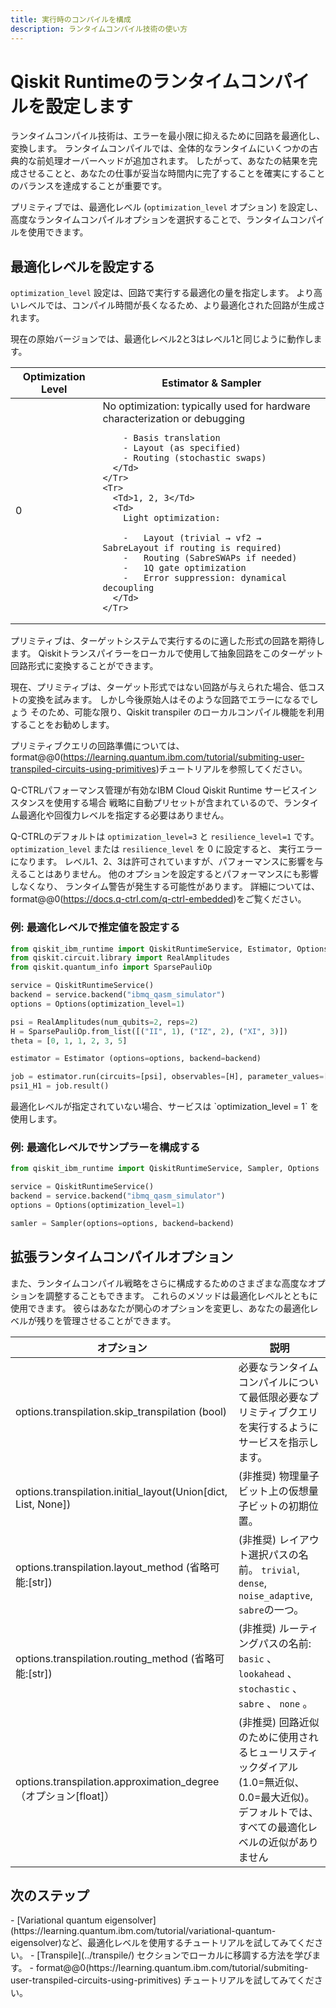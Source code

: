 ```yaml
---
title: 実行時のコンパイルを構成
description: ランタイムコンパイル技術の使い方
---
```


# Qiskit Runtimeのランタイムコンパイルを設定します

ランタイムコンパイル技術は、エラーを最小限に抑えるために回路を最適化し、変換します。 ランタイムコンパイルでは、全体的なランタイムにいくつかの古典的な前処理オーバーヘッドが追加されます。 したがって、あなたの結果を完成させることと、あなたの仕事が妥当な時間内に完了することを確実にすることのバランスを達成することが重要です。

プリミティブでは、最適化レベル (`optimization_level` オプション) を設定し、高度なランタイムコンパイルオプションを選択することで、ランタイムコンパイルを使用できます。

## 最適化レベルを設定する

`optimization_level` 設定は、回路で実行する最適化の量を指定します。 より高いレベルでは、コンパイル時間が長くなるため、より最適化された回路が生成されます。

<Admonition>
  現在の原始バージョンでは、最適化レベル2と3はレベル1と同じように動作します。
</Admonition>

<Table>
  <thead>
    <Tr>
      <Th>Optimization Level</Th>
      <Th>Estimator & Sampler</Th>
    </Tr>
  </thead>
  <tbody>
    <Tr>
      <Td>0</Td>
      <Td>
        No optimization: typically used for hardware characterization or debugging

```
    - Basis translation
    - Layout (as specified)
    - Routing (stochastic swaps)
  </Td>
</Tr>
<Tr>
  <Td>1, 2, 3</Td>
  <Td>
    Light optimization:

    -   Layout (trivial → vf2 → SabreLayout if routing is required)
    -   Routing (SabreSWAPs if needed)
    -   1Q gate optimization
    -   Error suppression: dynamical decoupling
  </Td>
</Tr>
```

</tbody>
</Table>

<Admonition>
  プリミティブは、ターゲットシステムで実行するのに適した形式の回路を期待します。 Qiskitトランスパイラーをローカルで使用して抽象回路をこのターゲット回路形式に変換することができます。 
  
現在、プリミティブは、ターゲット形式ではない回路が与えられた場合、低コストの変換を試みます。 しかし今後原始人はそのような回路でエラーになるでしょう そのため、可能な限り、Qiskit transpiler のローカルコンパイル機能を利用することをお勧めします。
  
  プリミティブクエリの回路準備については、format@@0(https://learning.quantum.ibm.com/tutorial/submiting-user-transpiled-circuits-using-primitives)チュートリアルを参照してください。
</Admonition>

<Admonition type="note">
  Q-CTRLパフォーマンス管理が有効なIBM Cloud Qiskit Runtime サービスインスタンスを使用する場合 戦略に自動プリセットが含まれているので、ランタイム最適化や回復力レベルを指定する必要はありません。
  
  Q-CTRLのデフォルトは `optimization_level=3` と `resilience_level=1` です。
  `optimization_level` または `resilience_level` を 0 に設定すると、
  実行エラーになります。 レベル1、2、3は許可されていますが、パフォーマンスに影響を与えることはありません。
  他のオプションを設定するとパフォーマンスにも影響しなくなり、
  ランタイム警告が発生する可能性があります。 詳細については、format@@0(https://docs.q-ctrl.com/q-ctrl-embedded)をご覧ください。
</Admonition>

### 例: 最適化レベルで推定値を設定する

```python
from qiskit_ibm_runtime import QiskitRuntimeService, Estimator, Options
from qiskit.circuit.library import RealAmplitudes
from qiskit.quantum_info import SparsePauliOp

service = QiskitRuntimeService()
backend = service.backend("ibmq_qasm_simulator")
options = Options(optimization_level=1)

psi = RealAmplitudes(num_qubits=2, reps=2)
H = SparsePauliOp.from_list([("II", 1), ("IZ", 2), ("XI", 3)])
theta = [0, 1, 1, 2, 3, 5]

estimator = Estimator (options=options, backend=backend)

job = estimator.run(circuits=[psi], observables=[H], parameter_values=[theta])
psi1_H1 = job.result()
```

<Admonition type="note">
  最適化レベルが指定されていない場合、サービスは `optimization_level = 1` を使用します。
</Admonition>

### 例: 最適化レベルでサンプラーを構成する

```python
from qiskit_ibm_runtime import QiskitRuntimeService, Sampler, Options

service = QiskitRuntimeService()
backend = service.backend("ibmq_qasm_simulator")
options = Options(optimization_level=1)

samler = Sampler(options=options, backend=backend)
```

<span id="transpilation-table"></span>
## 拡張ランタイムコンパイルオプション

また、ランタイムコンパイル戦略をさらに構成するためのさまざまな高度なオプションを調整することもできます。 これらのメソッドは最適化レベルとともに使用できます。 彼らはあなたが関心のオプションを変更し、あなたの最適化レベルが残りを管理させることができます。

| オプション                                                          | 説明                                                                                                                                                                  |
| -------------------------------------------------------------- | ------------------------------------------------------------------------------------------------------------------------------------------------------------------- |
| options.transpilation.skip_transpilation (bool)                | 必要なランタイムコンパイルについて最低限必要なプリミティブクエリを実行するようにサービスを指示します。                                                                                                                 |
| options.transpilation.initial_layout(Union\[dict, List, None]) | (非推奨) 物理量子ビット上の仮想量子ビットの初期位置。                                                                                                                                        |
| options.transpilation.layout_method (省略可能:[str])               | (非推奨) レイアウト選択パスの名前。 `trivial`, `dense`, `noise_adaptive`, `sabre`の一つ。                                                                                               |
| options.transpilation.routing_method (省略可能:[str])              | (非推奨) ルーティングパスの名前: `basic` 、 `lookahead` 、 `stochastic` 、 `sabre` 、 `none` 。                                                                                        |
| options.transpilation.approximation_degree（オプション[float]）       | (非推奨) 回路近似のために使用されるヒューリスティックダイアル(1.0=無近似、0.0=最大近似)。 デフォルトでは、すべての最適化レベルの近似がありません                                                                                     |

## 次のステップ

<Admonition type="tip" title="Recommendations">
    - [Variational quantum eigensolver](https://learning.quantum.ibm.com/tutorial/variational-quantum-eigensolver)など、最適化レベルを使用するチュートリアルを試してみてください。
    - [Transpile](../transpile/) セクションでローカルに移調する方法を学びます。
    - format@@0(https://learning.quantum.ibm.com/tutorial/submiting-user-transpiled-circuits-using-primitives) チュートリアルを試してみてください。
</Admonition>
